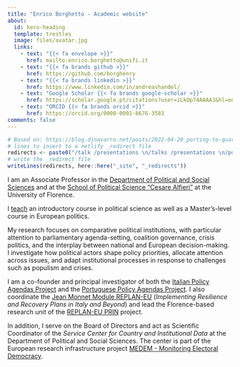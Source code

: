 ```yaml
---
title: "Enrico Borghetto - Academic website"
about:
  id: hero-heading
  template: trestles
  image: files/avatar.jpg
  links:
    - text: "{{< fa envelope >}}"
      href: mailto:enrico.borghetto@unifi.it
    - text: "{{< fa brands github >}}"
      href: https://github.com/borghenry
    - text: "{{< fa brands linkedin >}}"
      href: https://www.linkedin.com/in/andreashandel/
    - text: "Google Scholar {{< fa brands google-scholar >}}"
      href: https://scholar.google.pt/citations?user=iLkOp74AAAAJ&hl=en
    - text: "ORCID {{< fa brands orcid >}}"
      href: https://orcid.org/0000-0001-8676-3583
comments: false
---
```


```r
# Based on: https://blog.djnavarro.net/posts/2022-04-20_porting-to-quarto/#netlify-redirects
# lines to insert to a netlify _redirect file
redirects <- paste0("/talk /presentations \n/talks /presentations \n/post /posts")
# write the _redirect file
writeLines(redirects, here::here("_site", "_redirects"))
```

I am an Associate Professor in the [Department of Political and Social Sciences](https://www.dsps.unifi.it/) and at the [School of Political Science "Cesare Alfieri"](https://www.sc-politiche.unifi.it/index.php) at the University of Florence.

I [teach](https://unifi.coursecatalogue.cineca.it/docente-id/689ec947f48d507bfb514310/2025) an introductory course in political science as well as a Master’s-level course in European politics.

My research focuses on comparative political institutions, with particular attention to parliamentary agenda-setting, coalition governance, crisis politics, and the interplay between national and European decision-making. I investigate how political actors shape policy priorities, allocate attention across issues, and adapt institutional processes in response to challenges such as populism and crises.

I am a co-founder and principal investigator of both the [Italian Policy Agendas Project](https://www.comparativeagendas.net/project/italy) and the [Portuguese Policy Agendas Project](https://www.comparativeagendas.net/project/portugal). I also coordinate the [Jean Monnet Module REPLAN-EU](https://www.dsps.unifi.it/p577.html) (*Implementing Resilience and Recovery Plans in Italy and Beyond*) and lead the Florence-based research unit of the [REPLAN-EU PRIN](https://www.replaneuresearch.eu/home-page) project.

In addition, I serve on the Board of Directors and act as Scientific Coordinator of the *Service Center for Country and Institutional Data* at the Department of Political and Social Sciences. The center is part of the European research infrastructure project [MEDEM - Monitoring Electoral Democracy](https://www.medem.eu/).
